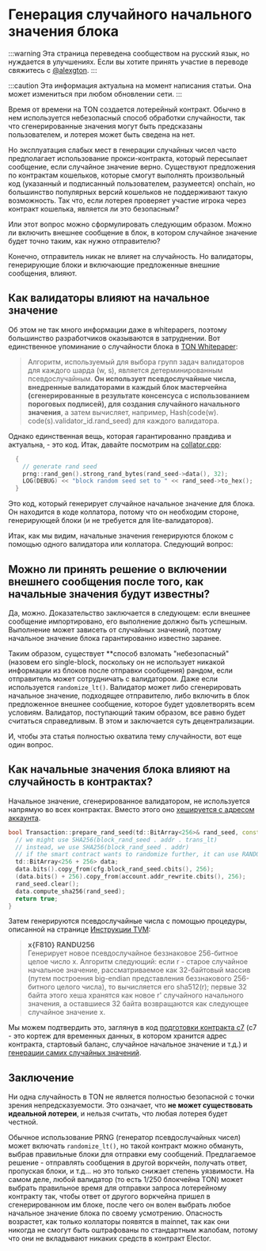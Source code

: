 # Генерация случайного начального значения блока

:::warning
Эта страница переведена сообществом на русский язык, но нуждается в улучшениях. Если вы хотите принять участие в переводе свяжитесь с [@alexgton](https://t.me/alexgton).
:::

:::caution
Эта информация актуальна на момент написания статьи. Она может измениться при любом обновлении сети.
:::

Время от времени на TON создается лотерейный контракт. Обычно в нем используется небезопасный способ обработки случайности, так что сгенерированные значения могут быть предсказаны пользователем, и лотерея может быть сведена на нет.

Но эксплуатация слабых мест в генерации случайных чисел часто предполагает использование прокси-контракта, который пересылает сообщение, если случайное значение верно. Существуют предложения по контрактам кошельков, которые смогут выполнять произвольный код (указанный и подписанный пользователем, разумеется) onchain, но большинство популярных версий кошельков не поддерживают такую возможность. Так что, если лотерея проверяет участие игрока через контракт кошелька, является ли это безопасным?

Или этот вопрос можно сформулировать следующим образом. Можно ли включить внешнее сообщение в блок, в котором случайное значение будет точно таким, как нужно отправителю?

Конечно, отправитель никак не влияет на случайность. Но валидаторы, генерирующие блоки и включающие предложенные внешние сообщения, влияют.

## Как валидаторы влияют на начальное значение

Об этом не так много информации даже в whitepapers, поэтому большинство разработчиков оказываются в затруднении. Вот единственное упоминание о случайности блока в [TON Whitepaper](https://docs.ton.org/ton.pdf):

> Алгоритм, используемый для выбора групп задач валидаторов для каждого шарда (w, s), является детерминированным псевдослучайным. **Он использует псевдослучайные числа, внедренные валидаторами в каждый блок мастерчейна (сгенерированные в результате консенсуса с использованием пороговых подписей), для создания случайного начального значения**, а затем вычисляет, например, Hash(code(w). code(s).validator_id.rand_seed) для каждого валидатора.

Однако единственная вещь, которая гарантированно правдива и актуальна, - это код. Итак, давайте посмотрим на [collator.cpp](https://github.com/ton-blockchain/ton/blob/f59c363ab942a5ddcacd670c97c6fbd023007799/validator/impl/collator.cpp#L1590):

```cpp
  {
    // generate rand seed
    prng::rand_gen().strong_rand_bytes(rand_seed->data(), 32);
    LOG(DEBUG) << "block random seed set to " << rand_seed->to_hex();
  }
```

Это код, который генерирует случайное начальное значение для блока. Он находится в коде коллатора, потому что он необходим стороне, генерирующей блоки (и не требуется для lite-валидаторов).

Итак, как мы видим, начальные значения генерируются блоком с помощью одного валидатора или коллатора. Следующий вопрос:

## Можно ли принять решение о включении внешнего сообщения после того, как начальные значения будут известны?

Да, можно. Доказательство заключается в следующем: если внешнее сообщение импортировано, его выполнение должно быть успешным. Выполнение может зависеть от случайных значений, поэтому начальное значение блока гарантированно известно заранее.

Таким образом, существует \*\*способ взломать "небезопасный" (назовем его single-block, поскольку он не использует никакой информации из блоков после отправки сообщения) рандом, если отправитель может сотрудничать с валидатором. Даже если используется `randomize_lt()`. Валидатор может либо сгенерировать начальное значение, подходящее отправителю, либо включить в блок предложенное внешнее сообщение, которое будет удовлетворять всем условиям. Валидатор, поступающий таким образом, все равно будет считаться справедливым. В этом и заключается суть децентрализации.

И, чтобы эта статья полностью охватила тему случайности, вот еще один вопрос.

## Как начальные значения блока влияют на случайность в контрактах?

Начальное значение, сгенерированное валидатором, не используется напрямую во всех контрактах. Вместо этого оно [хешируется с адресом аккаунта](https://github.com/ton-blockchain/ton/blob/f59c363ab942a5ddcacd670c97c6fbd023007799/crypto/block/transaction.cpp#L876).

```cpp
bool Transaction::prepare_rand_seed(td::BitArray<256>& rand_seed, const ComputePhaseConfig& cfg) const {
  // we might use SHA256(block_rand_seed . addr . trans_lt)
  // instead, we use SHA256(block_rand_seed . addr)
  // if the smart contract wants to randomize further, it can use RANDOMIZE instruction
  td::BitArray<256 + 256> data;
  data.bits().copy_from(cfg.block_rand_seed.cbits(), 256);
  (data.bits() + 256).copy_from(account.addr_rewrite.cbits(), 256);
  rand_seed.clear();
  data.compute_sha256(rand_seed);
  return true;
}
```

Затем генерируются псевдослучайные числа с помощью процедуры, описанной на странице [Инструкции TVM](/v3/documentation/tvm/instructions#F810):

> **x\{F810} RANDU256**\
> Генерирует новое псевдослучайное беззнаковое 256-битное целое число x. Алгоритм следующий: если r - старое случайное начальное значение, рассматриваемое как 32-байтовый массив (путем построения big-endian представления беззнакового 256-битного целого числа), то вычисляется его sha512(r); первые 32 байта этого хеша хранятся как новое r' случайного начального значения, а оставшиеся 32 байта возвращаются как следующее случайное значение x.

Мы можем подтвердить это, заглянув в код [подготовки контракта c7](https://github.com/ton-blockchain/ton/blob/master/crypto/block/transaction.cpp#L903) (c7 - это кортеж для временных данных, в котором хранится адрес контракта, стартовый баланс, случайное начальное значение и т.д.) и [генерации самих случайных значений](https://github.com/ton-blockchain/ton/blob/master/crypto/vm/tonops.cpp#L217-L268).

## Заключение

Ни одна случайность в TON не является полностью безопасной с точки зрения непредсказуемости. Это означает, что **не может существовать идеальной лотереи**, и нельзя считать, что любая лотерея будет честной.

Обычное использование PRNG (генератор псевдослучайных чисел) может включать `randomize_lt()`, но такой контракт можно обмануть, выбрав правильные блоки для отправки ему сообщений. Предлагаемое решение - отправлять сообщения в другой воркчейн, получать ответ, пропуская блоки, и т.д... но это только снижает степень уязвимости. На самом деле, любой валидатор (то есть 1/250 блокчейна TON) может выбрать правильное время для отправки запроса лотерейному контракту так, чтобы ответ от другого воркчейна пришел в сгенерированном им блоке, после чего он волен выбрать любое начальное значение блока по своему усмотрению. Опасность возрастет, как только коллаторы появятся в mainnet, так как они никогда не смогут быть оштрафованы по стандартным жалобам, потому что они не вкладывают никаких средств в контракт Elector.

<!-- TODO: find an example contract using random without any additions, show how to find result of RANDU256 knowing block random seed (implies link on dton.io to show generated value) -->

<!-- TODO: next article. "Let's proceed to writing tool that will exploit this. It will be attached to validator and put proposed external messages in blocks satisfying some conditions - provided some fee is paid." -->
